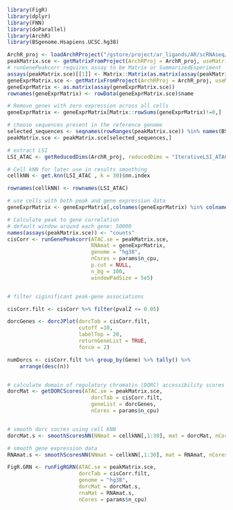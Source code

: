 ```r
library(FigR)
library(dplyr)
library(FNN)
library(doParallel)
library(ArchR)
library(BSgenome.Hsapiens.UCSC.hg38)

ArchR_proj <- loadArchRProject("/gstore/project/ar_ligands/AR/scRNAseq/NGS4557_BRG1i/OUTPUT/gp.sa.archr")
peakMatrix.sce <- getMatrixFromProject(ArchRProj = ArchR_proj, useMatrix = "PeakMatrix")
# runGenePeakcorr requires assay to be Matrix or SummarizedExperiment
assays(peakMatrix.sce)[[1]] <- Matrix::Matrix(as.matrix(assay(peakMatrix.sce), dimnames = dimnames(assay(peakMatrix.sce)), ncol = ncol(assay(peakMatrix.sce))))
geneExprMatrix.sce <- getMatrixFromProject(ArchRProj = ArchR_proj, useMatrix = "GeneExpressionMatrix")
geneExprMatrix <- as.matrix(assay(geneExprMatrix.sce))
rownames(geneExprMatrix) <- rowData(geneExprMatrix.sce)$name

# Remove genes with zero expression across all cells
geneExprMatrix <- geneExprMatrix[Matrix::rowSums(geneExprMatrix)!=0,]

# choose sequences present in the reference genome
selected_sequences <- seqnames(rowRanges(peakMatrix.sce)) %in% names(BSgenome.Hsapiens.UCSC.hg38)
peakMatrix.sce <- peakMatrix.sce[selected_sequences,]

# extract LSI
LSI_ATAC <- getReducedDims(ArchR_proj, reducedDims = "IterativeLSI_ATAC")

# Cell kNN for later use in results smoothing
cellkNN <- get.knn(LSI_ATAC , k = 30)$nn.index

rownames(cellkNN) <- rownames(LSI_ATAC)

# use cells with both peak and gene expression data
geneExprMatrix <- geneExprMatrix[,colnames(geneExprMatrix) %in% colnames(peakMatrix.sce)]

# Calculate peak to gene correlation
# default window around each gene: 50000
names(assays(peakMatrix.sce)) <- "counts"
cisCorr <- runGenePeakcorr(ATAC.se = peakMatrix.sce,
                           RNAmat = geneExprMatrix,
                           genome = "hg38",
                           nCores = params$n_cpu,
                           p.cut = NULL,
                           n_bg = 100,
                           windowPadSize = 5e5)


# filter siginificant peak-gene associations

cisCorr.filt <- cisCorr %>% filter(pvalZ <= 0.05)

dorcGenes <- dorcJPlot(dorcTab = cisCorr.filt,
                       cutoff =10,
                       labelTop = 20,
                       returnGeneList = TRUE,
                       force = 2)

numDorcs <- cisCorr.filt %>% group_by(Gene) %>% tally() %>%
    arrange(desc(n))


# calculate domain of regulatory chromatin (DORC) accessibility scores for each gene
dorcMat <- getDORCScores(ATAC.se = peakMatrix.sce,
                           dorcTab = cisCorr.filt,
                           geneList = dorcGenes,
                           nCores = params$n_cpu)


# smooth dorc socres using cell KNN
dorcMat.s <- smoothScoresNN(NNmat = cellkNN[,1:30], mat = dorcMat, nCores = 8)

# smooth gene expression data
RNAmat.s <- smoothScoresNN(NNmat = cellkNN[,1:30], mat = RNAmat, nCores = 8)

FigR.GRN <- runFigRGRN(ATAC.se = peakMatrix.sce,
                       dorcTab = cisCorr.filt,
                       genome = "hg38",
                       dorcMat = dorcMat.s,
                       rnaMat = RNAmat.s,
                       nCores = params$n_cpu)

```
